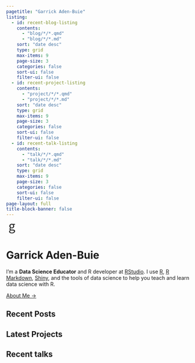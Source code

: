 ```yaml
---
pagetitle: "Garrick Aden-Buie"
listing:
  - id: recent-blog-listing
    contents:
      - "blog/*/*.qmd"
      - "blog/*/*.md"
    sort: "date desc"
    type: grid
    max-items: 9
    page-size: 3
    categories: false
    sort-ui: false
    filter-ui: false
  - id: recent-project-listing
    contents:
      - "project/*/*.qmd"
      - "project/*/*.md"
    sort: "date desc"
    type: grid
    max-items: 9
    page-size: 3
    categories: false
    sort-ui: false
    filter-ui: false
  - id: recent-talk-listing
    contents:
      - "talk/*/*.qmd"
      - "talk/*/*.md"
    sort: "date desc"
    type: grid
    max-items: 9
    page-size: 3
    categories: false
    sort-ui: false
    filter-ui: false
page-layout: full
title-block-banner: false
---
```


```{=html}
<div class="flex-l items-center" style="">
  <div class="site-logo tr w-25 w-third-l center order-2 mr4">
    <svg
      width="32"
      height="32"
      viewBox="0 0 128 128"
      fill="none"
      xmlns="http://www.w3.org/2000/svg"
    >
      <title>Go to Home</title>
      <g id="letter-g">
        <path
          id="g"
          d="M50.8792 58.1936L50.276 57.892L49.7704 58.3382C47.2594 60.5537 44.968 63.1107 44.968 67.44C44.968 69.9137 45.7844 72.1657 48.0184 73.7463C50.178 75.2743 53.525 76.072 58.352 76.072H71.888C79.9575 76.072 85.8368 77.3287 89.6761 79.8826C93.4342 82.3825 95.368 86.2149 95.368 91.776C95.368 103.907 82.4612 114.968 60.944 114.968C52.4879 114.968 45.4586 113.295 40.5784 110.226C35.7393 107.182 33 102.768 33 97.104C33 91.6616 36.5948 86.3124 42.7873 82.0902L43.224 81.7925V81.264V80.688V80.1338L42.754 79.84C39.5542 77.8402 37.032 74.3986 37.032 69.312C37.032 63.8746 40.7648 59.5327 44.2263 57.1789L44.664 56.8813V56.352V55.776V55.3L44.2946 54.9999C39.8705 51.4053 35.592 44.9041 35.592 36.912C35.592 22.2979 47.1373 13 60.944 13C64.7144 13 68.0469 13.6992 70.5176 14.66L70.6924 14.728H70.88H94.216V21.8H80.816H78.3238L80.1248 23.5226C83.2297 26.4925 85.576 31.5549 85.576 37.2C85.576 44.4186 82.8419 50.2301 78.4328 54.2446C74.0135 58.2683 67.8554 60.536 60.944 60.536C57.6353 60.536 53.9014 59.7047 50.8792 58.1936ZM49.8427 82.7505L49.3791 82.618L48.9868 82.8983C43.7539 86.636 41.368 91.0877 41.368 95.52C41.368 99.6654 43.5056 103.026 47.2483 105.302C50.9524 107.555 56.2309 108.76 62.672 108.76C69.5328 108.76 75.2823 106.99 79.3464 104.212C83.4026 101.438 85.848 97.5987 85.848 93.504C85.848 91.7541 85.5072 90.2297 84.7944 88.9373C84.0789 87.64 83.0216 86.6366 81.6852 85.883C79.0561 84.4004 75.3087 83.864 70.736 83.864H58.64C55.9628 83.864 52.7496 83.581 49.8427 82.7505ZM45.112 36.912C45.112 47.6205 52.2622 54.616 60.944 54.616C69.6258 54.616 76.776 47.6205 76.776 36.912C76.776 31.5789 75.0443 27.2505 72.1589 24.249C69.2746 21.2485 65.2994 19.64 60.944 19.64C56.5886 19.64 52.6135 21.2485 49.7291 24.249C46.8437 27.2505 45.112 31.5789 45.112 36.912Z"
          fill="currentColor"
          stroke="currentColor"
          stroke-width="2"
          class="site-brand-letter-g-1"
        ></path>
      </g>
    </svg>
  </div>

  <div class="mh4 w-two-thirds-l">
    <h1 class="f2 f1-m f-subheadline-l fw5-ns mv4 lh-solid">
      Garrick Aden-Buie
    </h1>

    <div class="social-icon-links" aria-hidden="true">
      <a
        class="link dib h1 w1 ml0 mr2 f6 o-90 glow"
        href="https://twitter.com/grrrck"
        title="twitter"
        target="_blank"
        rel="noopener"
      >
        <i class="fab fa-twitter fa-lg fa-fw"></i>
      </a>

      <a
        class="link dib h1 w1 ml0 mr2 f6 o-90 glow"
        href="https://github.com/gadenbuie"
        title="github"
        target="_blank"
        rel="noopener"
      >
        <i class="fab fa-github fa-lg fa-fw"></i>
      </a>

      <a
        class="link dib h1 w1 ml0 mr2 f6 o-90 glow"
        href="https://gadenbuie.r-universe.dev"
        title="r-project"
        target="_blank"
        rel="noopener"
      >
        <i class="fab fa-r-project fa-lg fa-fw"></i>
      </a>

      <a
        class="link dib h1 w1 ml0 mr2 f6 o-90 glow"
        href="https://keybase.io/grrrck"
        title="keybase"
        target="_blank"
        rel="noopener"
      >
        <i class="fab fa-keybase fa-lg fa-fw"></i>
      </a>

      <a
        class="link dib h1 w1 ml0 mr2 f6 o-90 glow"
        href="https://garrickadenbuie.bandcamp.com"
        title="bandcamp"
        target="_blank"
        rel="noopener"
      >
        <i class="fab fa-bandcamp fa-lg fa-fw"></i>
      </a>

      <a
        class="link dib h1 w1 ml0 mr2 f6 o-90 glow"
        href="http://orcid.org/0000-0002-7111-0077"
        title="orcid"
        target="_blank"
        rel="noopener"
      >
        <i class="ai ai-orcid fa-lg fa-fw"></i>
      </a>
    </div>

    <p class="f4 mt4 lh-copy">
      I’m a <strong>Data Science Educator</strong> and R developer at
      <a href="https://rstudio.com/">RStudio</a>. I use
      <a href="https://r-project.org">R</a>,
      <a href="https://rmarkdown.rstudio.com">R Markdown</a>,
      <a href="https://shiny.rstudio.com">Shiny</a>, and the tools of data
      science to help you teach and learn data science with R.
    </p>
    <a class="mt4 action text" href="/about">About Me →</a>
  </div>
</div>

```

## Recent Posts

::: {#recent-blog-listing}
:::

## Latest Projects

::: {#recent-project-listing}
:::

## Recent talks

::: {#recent-talk-listing}
:::